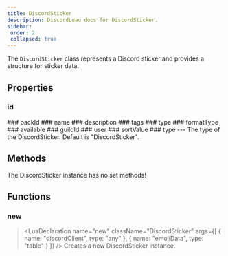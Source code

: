 ```yaml
---
title: DiscordSticker
description: DiscordLuau docs for DiscordSticker.
sidebar:
 order: 2
 collapsed: true
---
```

[//]: # (This file was automatically @generated from moonwave comments using a script. Please do not exit by hand.)
[//]: # (To actually edit documentation, make changes to the main DiscordLuau repo.)

[//]: # (----- DOCUMENT IMPORTS ----- )


[//]: # (----- DOCUMENT DESCRIPTION ----- )

The `DiscordSticker` class represents a Discord sticker and provides a structure for sticker data.

[//]: # (----- DOCUMENT PROPERTIES ----- )

## Properties

### id

<LuaProperty name="DiscordSticker.id" type="string" />
### packId

<LuaProperty name="DiscordSticker.packId" type="string" />
### name

<LuaProperty name="DiscordSticker.name" type="string" />
### description

<LuaProperty name="DiscordSticker.description" type="string" />
### tags

<LuaProperty name="DiscordSticker.tags" type="string" />
### type

<LuaProperty name="DiscordSticker.type" type="number" />
### formatType

<LuaProperty name="DiscordSticker.formatType" type="number" />
### available

<LuaProperty name="DiscordSticker.available" type="boolean?" />
### guildId

<LuaProperty name="DiscordSticker.guildId" type="string?" />
### user

<LuaProperty name="DiscordSticker.user" type="Objects.DiscordUser?" />
### sortValue

<LuaProperty name="DiscordSticker.sortValue" type="number?" />
### type

<LuaProperty name="DiscordSticker.type" type="string" />
---
The type of the DiscordSticker. Default is "DiscordSticker".

[//]: # (----- DOCUMENT METHODS ----- )

## Methods

The DiscordSticker instance has no set methods!

[//]: # (----- DOCUMENT FUNCTIONS ----- )

## Functions

### new

> <LuaDeclaration name="new" className="DiscordSticker" args={[ { name: "discordClient", type: "any" }, { name: "emojiData", type: "table" } ]} />
Creates a new DiscordSticker instance.

